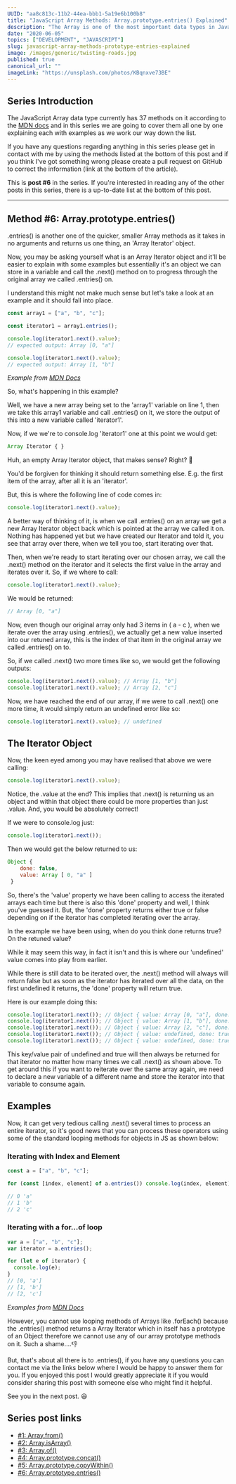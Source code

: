 ```yaml
---
UUID: "aa8c813c-11b2-44ea-bbb1-5a19e6b100b8"
title: "JavaScript Array Methods: Array.prototype.entries() Explained"
description: "The Array is one of the most important data types in JavaScript, here is everything you need to know about the Array method Array.prototype.entries()."
date: "2020-06-05"
topics: ["DEVELOPMENT", "JAVASCRIPT"]
slug: javascript-array-methods-prototype-entries-explained
image: /images/generic/twisting-roads.jpg
published: true
canonical_url: ""
imageLink: "https://unsplash.com/photos/KBqnxve73BE"
---
```


## Series Introduction

The JavaScript Array data type currently has 37 methods on it according to the [MDN docs](https://developer.mozilla.org/en-US/docs/Web/JavaScript/Reference/Global_Objects/Array) and in this series we are going to cover them all one by one explaining each with examples as we work our way down the list.

If you have any questions regarding anything in this series please get in contact with me by using the methods listed at the bottom of this post and if you think I've got something wrong please create a pull request on GitHub to correct the information (link at the bottom of the article).

This is **post #6** in the series. If you're interested in reading any of the other posts in this series, there is a up-to-date list at the bottom of this post.

---

## Method #6: Array.prototype.entries()

.entries() is another one of the quicker, smaller Array methods as it takes in no arguments and returns us one thing, an 'Array Iterator' object.

Now, you may be asking yourself what is an Array Iterator object and it'll be easier to explain with some examples but essentially it's an object we can store in a variable and call the .next() method on to progress through the original array we called .entries() on.

I understand this might not make much sense but let's take a look at an example and it should fall into place.

```jsx
const array1 = ["a", "b", "c"];

const iterator1 = array1.entries();

console.log(iterator1.next().value);
// expected output: Array [0, "a"]

console.log(iterator1.next().value);
// expected output: Array [1, "b"]
```

_Example from [MDN Docs](https://developer.mozilla.org/en-US/docs/Web/JavaScript/Reference/Global_Objects/Array/entries)_

So, what's happening in this example?

Well, we have a new array being set to the 'array1' variable on line 1, then we take this array1 variable and call .entries() on it, we store the output of this into a new variable called 'iterator1'.

Now, if we we're to console.log 'iterator1' one at this point we would get:

```jsx
Array Iterator { }
```

Huh, an empty Array Iterator object, that makes sense? Right? 🤔

You'd be forgiven for thinking it should return something else. E.g. the first item of the array, after all it is an 'iterator'.

But, this is where the following line of code comes in:

```jsx
console.log(iterator1.next().value);
```

A better way of thinking of it, is when we call .entries() on an array we get a new Array Iterator object back which is pointed at the array we called it on. Nothing has happened yet but we have created our Iterator and told it, you see that array over there, when we tell you too, start iterating over that.

Then, when we're ready to start iterating over our chosen array, we call the .next() method on the iterator and it selects the first value in the array and iterates over it. So, if we where to call:

```jsx
console.log(iterator1.next().value);
```

We would be returned:

```jsx
// Array [0, "a"]
```

Now, even though our original array only had 3 items in ( a - c ), when we iterate over the array using .entries(), we actually get a new value inserted into our retuned array, this is the index of that item in the original array we called .entries() on to.

So, if we called .next() two more times like so, we would get the following outputs:

```jsx
console.log(iterator1.next().value); // Array [1, "b"]
console.log(iterator1.next().value); // Array [2, "c"]
```

Now, we have reached the end of our array, if we were to call .next() one more time, it would simply return an undefined error like so:

```jsx
console.log(iterator1.next().value); // undefined
```

## The Iterator Object

Now, the keen eyed among you may have realised that above we were calling:

```jsx
console.log(iterator1.next().value);
```

Notice, the .value at the end? This implies that .next() is returning us an object and within that object there could be more properties than just .value. And, you would be absolutely correct!

If we were to console.log just:

```jsx
console.log(iterator1.next());
```

Then we would get the below returned to us:

```jsx
Object {
    done: false,
    value: Array [ 0, "a" ]
 }
```

So, there's the 'value' property we have been calling to access the iterated arrays each time but there is also this 'done' property and well, I think you've guessed it. But, the 'done' property returns either true or false depending on if the iterator has completed iterating over the array.

In the example we have been using, when do you think done returns true? On the retuned value?

While it may seem this way, in fact it isn't and this is where our 'undefined' value comes into play from earlier.

While there is still data to be iterated over, the .next() method will always will return false but as soon as the iterator has iterated over all the data, on the first undefined it returns, the 'done' property will return true.

Here is our example doing this:

```jsx
console.log(iterator1.next()); // Object { value: Array [0, "a"], done: false }
console.log(iterator1.next()); // Object { value: Array [1, "b"], done: false }
console.log(iterator1.next()); // Object { value: Array [2, "c"], done: false }
console.log(iterator1.next()); // Object { value: undefined, done: true }
console.log(iterator1.next()); // Object { value: undefined, done: true }
```

This key/value pair of undefined and true will then always be returned for that iterator no matter how many times we call .next() as shown above. To get around this if you want to reiterate over the same array again, we need to declare a new variable of a different name and store the iterator into that variable to consume again.

## Examples

Now, it can get very tedious calling .next() several times to process an entire iterator, so it's good news that you can process these operators using some of the standard looping methods for objects in JS as shown below:

### Iterating with Index and Element

```jsx
const a = ["a", "b", "c"];

for (const [index, element] of a.entries()) console.log(index, element);

// 0 'a'
// 1 'b'
// 2 'c'
```

### Iterating with a for...of loop

```jsx
var a = ["a", "b", "c"];
var iterator = a.entries();

for (let e of iterator) {
  console.log(e);
}
// [0, 'a']
// [1, 'b']
// [2, 'c']
```

_Examples from [MDN Docs](https://developer.mozilla.org/en-US/docs/Web/JavaScript/Reference/Global_Objects/Array/entries)_

However, you cannot use looping methods of Arrays like .forEach() because the .entries() method returns a Array Iterator which in itself has a prototype of an Object therefore we cannot use any of our array prototype methods on it. Such a shame....👎

But, that's about all there is to .entries(), if you have any questions you can contact me via the links below where I would be happy to answer them for you. If you enjoyed this post I would greatly appreciate it if you would consider sharing this post with someone else who might find it helpful.

See you in the next post. 😃

## Series post links

- [#1: Array.from()](/blog/javascript-array-methods-from-explained)
- [#2: Array.isArray()](/blog/javascript-array-methods-isarray-explained)
- [#3: Array.of()](/blog/javascript-array-methods-of-explained)
- [#4: Array.prototype.concat()](/blog/javascript-array-methods-prototype-concat-explained)
- [#5: Array.prototype.copyWithin()](/blog/javascript-array-methods-prototype-copywithin-explained)
- [#6: Array.prototype.entries()](/blog/javascript-array-methods-prototype-entries-explained)
